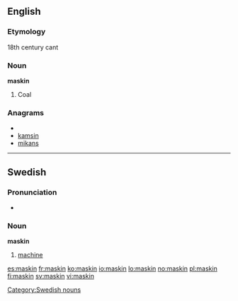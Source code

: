 ==English==

===Etymology===
18th century cant

===Noun===
'''maskin'''

# Coal

===Anagrams===
* {{alphagram|aikmns}}
* [[kamsin#English|kamsin]]
* [[mikans#English|mikans]]

----

==Swedish==

===Pronunciation===
* {{audio|Sv-maskin.ogg|audio}}

===Noun===
{{sv-noun-reg-er}}
'''maskin''' {{c}}

# [[machine]]

[[Category:Swedish nouns]]

[[es:maskin]]
[[fr:maskin]]
[[ko:maskin]]
[[io:maskin]]
[[lo:maskin]]
[[no:maskin]]
[[pl:maskin]]
[[fi:maskin]]
[[sv:maskin]]
[[vi:maskin]]